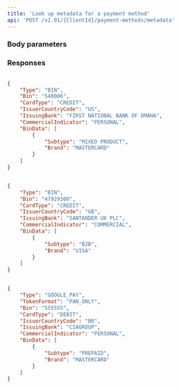 ```yaml
---
title: 'Look up metadata for a payment method'  
api: 'POST /v2.01/{ClientId}/payment-methods/metadata'  
---
```


  

### Body parameters  

<Type3 />  

<Bin1 />  

<Token />  

### Responses  

<AccordionGroup><Accordion title="200 BIN - 6 digits">  

<Type12Response />  

<Bin1Response />  

<CardType2Response />  

<IssuerCountryCodeResponse />  

<IssuingBankResponse />  

<CommercialIndicatorResponse />  

<BinDataResponse /></Accordion><Accordion title="200 BIN - 8 digits">  

<Type12Response />  

<Bin1Response />  

<CardType2Response />  

<IssuerCountryCodeResponse />  

<IssuingBankResponse />  

<CommercialIndicatorResponse />  

<BinDataResponse /></Accordion><Accordion title="200 Google Pay">  

<Type12Response />  

<TokenFormatResponse />  

<Bin1Response />  

<CardType2Response />  

<IssuerCountryCodeResponse />  

<IssuingBankResponse />  

<CommercialIndicatorResponse />  

<BinDataResponse /></Accordion></AccordionGroup>  

<ResponseExample>  

```json 200 BIN - 6 digits  

{
    "Type": "BIN",
    "Bin": "540006",
    "CardType": "CREDIT",
    "IssuerCountryCode": "US",
    "IssuingBank": "FIRST NATIONAL BANK OF OMAHA",
    "CommercialIndicator": "PERSONAL",
    "BinData": [
        {
            "Subtype": "MIXED PRODUCT",
            "Brand": "MASTERCARD"
        }
    ]
}  

 ```  

```json 200 BIN - 8 digits  

{
    "Type": "BIN",
    "Bin": "47929300",
    "CardType": "CREDIT",
    "IssuerCountryCode": "GB",
    "IssuingBank": "SANTANDER UK PLC",
    "CommercialIndicator": "COMMERCIAL",
    "BinData": [
        {
            "Subtype": "B2B",
            "Brand": "VISA"
        }
    ]
}  

 ```  

```json 200 Google Pay  

{
    "Type": "GOOGLE_PAY",
    "TokenFormat": "PAN_ONLY",
    "Bin": "555555",
    "CardType": "DEBIT",
    "IssuerCountryCode": "BR",
    "IssuingBank": "CIAGROUP",
    "CommercialIndicator": "PERSONAL",
    "BinData": [
        {
            "Subtype": "PREPAID",
            "Brand": "MASTERCARD"
        }
    ]
}  

 ```  

</ResponseExample>